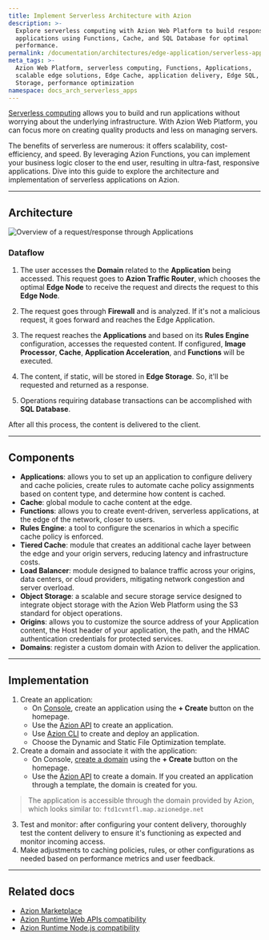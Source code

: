 ```yaml
---
title: Implement Serverless Architecture with Azion
description: >-
  Explore serverless computing with Azion Web Platform to build responsive
  applications using Functions, Cache, and SQL Database for optimal
  performance.
permalink: /documentation/architectures/edge-application/serverless-applications/
meta_tags: >-
  Azion Web Platform, serverless computing, Functions, Applications,
  scalable edge solutions, Edge Cache, application delivery, Edge SQL, Edge
  Storage, performance optimization
namespace: docs_arch_serverless_apps
---
```


[Serverless computing](https://www.azion.com/en/solutions/serverless-applications/) allows you to build and run applications without worrying about the underlying infrastructure. With Azion Web Platform, you can focus more on creating quality products and less on managing servers.

The benefits of serverless are numerous: it offers scalability, cost-efficiency, and speed. By leveraging Azion Functions, you can implement your business logic closer to the end user, resulting in ultra-fast, responsive applications. Dive into this guide to explore the architecture and implementation of serverless applications on Azion.

---

## Architecture

![Overview of a request/response through Applications](/assets/docs/images/uploads/serverless-apps.png)


### Dataflow

1. The user accesses the **Domain** related to the **Application** being accessed. This request goes to **Azion Traffic Router**, which chooses the optimal **Edge Node** to receive the request and directs the request to this **Edge Node**.

2. The request goes through **Firewall** and is analyzed. If it's not a malicious request, it goes forward and reaches the Edge Application.

3. The request reaches the **Applications** and based on its **Rules Engine** configuration, accesses the requested content. If configured, **Image Processor**, **Cache**, **Application Acceleration**, and **Functions** will be executed.

4. The content, if static, will be stored in **Edge Storage**. So, it'll be requested and returned as a response.

5. Operations requiring database transactions can be accomplished with **SQL Database**.

After all this process, the content is delivered to the client.

---

## Components
- **Applications**: allows you to set up an application to configure delivery and cache policies, create rules to automate cache policy assignments based on content type, and determine how content is cached.
- **Cache**: global module to cache content at the edge.
- **Functions**: allows you to create event-driven, serverless applications, at the edge of the network, closer to users.
- **Rules Engine**: a tool to configure the scenarios in which a specific cache policy is enforced.
- **Tiered Cache**: module that creates an additional cache layer between the edge and your origin servers, reducing latency and infrastructure costs. 
- **Load Balancer**: module designed to balance traffic across your origins, data centers, or cloud providers, mitigating network congestion and server overload.
- **Object Storage**: a scalable and secure storage service designed to integrate object storage with the Azion Web Platform using the S3 standard for object operations.
- **Origins**:  allows you to customize the source address of your Application content, the Host header of your application, the path, and the HMAC authentication credentials for protected services.
- **Domains**: register a custom domain with Azion to deliver the application.

---

## Implementation

1. Create an application:
    - On [Console](https://console.azion.com), create an application using the **+ Create** button on the homepage.
    - Use the [Azion API](https://api.azion.com/#9c61e0fd-e7aa-4a5f-b29e-7f9d71b98d5f) to create an application.
    - Use [Azion CLI](/en/documentation/products/azion-cli/overview/) to create and deploy an application.
    - Choose the Dynamic and Static File Optimization template.
2. Create a domain and associate it with the application: 
    - On Console, [create a domain](/en/documentation/products/guides/configure-a-domain/) using the **+ Create** button on the homepage.
    - Use the [Azion API](https://api.azion.com/#a258eabc-b419-47e6-be68-45c2ce0150dd) to create a domain.
 If you created an application through a template, the domain is created for you.
> The application is accessible through the domain provided by Azion, which looks similar to: `ftd1cvntfl.map.azionedge.net` 
3. Test and monitor: after configuring your content delivery, thoroughly test the content delivery to ensure it's functioning as expected and monitor incoming access.
4. Make adjustments to caching policies, rules, or other configurations as needed based on performance metrics and user feedback.

---

## Related docs

- [Azion Marketplace](/en/documentation/products/marketplace/)
- [Azion Runtime Web APIs compatibility](/en/documentation/products/devtools/azion-edge-runtime/frameworks-compatibility/)
- [Azion Runtime Node.js compatibility](/en/documentation/products/azion-edge-runtime/compatibility/node/)
